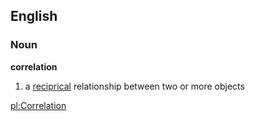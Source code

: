 == English ==
=== Noun ===
'''correlation''' 
#a [[reciprical]] relationship between two or more objects 
{{stub}}

[[pl:Correlation]]